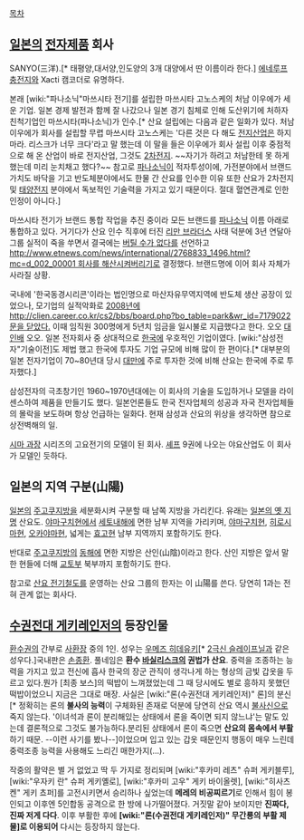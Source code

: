 [[목차]]
== [[일본]]의 [[전자제품]] 회사 ==
SANYO(三洋).[* 태평양,대서양,인도양의 3개 대양에서 딴 이름이라 한다.] [[에네루프]]충전지와 Xacti 캠코더로 유명하다.

본래 [wiki:"파나소닉"마쓰시타 전기]를 설립한 마쓰시타 고노스케의 처남 이우에가 세운 기업. 일본 경제 발전과 함께 잘 나갔으나 일본 경기 침체로 인해 도산위기에 처하자 친척기업인 마쓰시타(파나소닉)가 인수.[* 산요 설립에는 다음과 같은 일화가 있다. 처남 이우에가 회사를 설립할 무렵 마쓰시타 고노스케는 '다른 것은 다 해도 [[전지]]산업은 하지 마라. 리스크가 너무 크다'라고 말 했는데 이 말을 들은 이우에가 회사 설립 이후 중점적으로 해 온 산업이 바로 전지산업, 그것도 [[2차전지]]. ~~자기가 하려고 처남한테 못 하게 했는데 미리 눈치채고 했다?~~ 참고로 [[파나소닉]]이 적자투성이에, 가전분야에서 브랜드가치도 바닥을 기고 반도체분야에서도 한물 간 산요를 인수한 이유 또한 산요가 2차전지 및 [[태양전지]] 분야에서 독보적인 기술력을 가지고 있기 때문이다. 절대 혈연관계로 인한 인정이 아니다.]

마쓰시타 전기가 브랜드 통합 작업을 추진 중이라 모든 브랜드를 [[파나소닉]] 이름 아래로 통합하고 있다. 거기다가 산요 인수 직후에 터진 [[리만 브라더스]] 사태 덕분에 3년 연달아 그룹 실적이 죽을 쑤면서 결국에는 [[버틸 수가 없다]]를 선언하고 [[http://www.etnews.com/news/international/2768833_1496.html?mc=d_002_00001 회사를 해산시켜버리기로]] 결정했다. 브랜드명에 이어 회사 자체가 사라질 상황.

국내에 '한국동경시리콘'이라는 법인명으로 마산자유무역지역에 반도체 생산 공장이 있었으나, 모기업의 실적악화로 [[2008년]]에 [[http://clien.career.co.kr/cs2/bbs/board.php?bo_table=park&wr_id=7179022 문을 닫았다.]] 이때 임직원 300명에게 5년치 임금을 일시불로 지급했다고 한다. 오오 [[대인배]] 오오.
일본 전자회사 중 상대적으로 [[한국]]에 우호적인 기업이였다. [wiki:"삼성전자"기술이전]도 제법 했고 한국에 투자도 기업 규모에 비해 많이 한 편이다.[* 대부분의 일본 전자기업이 70~80년대 당시 [[대만]]에 주로 투자한 것에 비해 산요는 한국에 주로 투자했다.]

삼성전자의 극초창기인 1960~1970년대에는 이 회사의 기술을 도입하거나 모델을 라이센스하여 제품을 만들기도 했다. 일본언론들도 한국 전자업체의 성공과 자국 전자업체들의 몰락을 보도하며 항상 언급하는 일화다. 현재 삼성과 산요의 위상을 생각하면 참으로 상전벽해의 일. 


[[시마 과장]] 시리즈의 고요전기의 모델이 된 회사. [[셰프]] 9권에 나오는 야요산업도 이 회사가 모델인 듯하다.


== 일본의 지역 구분(山陽) ==
[[일본]]의 [[주고쿠]]지방을 세분화시켜 구분할 때 남쪽 지방을 가리킨다. 유래는 [[일본의 옛 지명]] 산요도. [[야마구치]]현에서 [[세토내해]]에 면한 남부 지역을 가리키며, [[야마구치]]현, [[히로시마]]현, [[오카야마]]현, 넓게는 [[효고]]현 남부 지역까지 포함하기도 한다.

반대로 [[주고쿠]]지방의 [[동해]]에 면한 지방은 산인(山陰)이라고 한다. 산인 지방은 앞서 말한 현들에 더해 [[교토]]부 북부까지 포함하기도 한다.

참고로 [[산요 전기철도]]를 운영하는 산요 그룹의 한자는 이 山陽를 쓴다. 당연히 1과는 전혀 관계 없는 회사다.


== [[수권전대 게키레인저]]의 등장인물 ==
[[환수권]]의 간부로 [[사환장]] 중의 1인. 성우는 [[우메즈 히데유키]][* [[2극신 슬레이프닐]]과 같은 성우다.]국내판은 [[손종환]]. 풀네임은 '''환수 [[바실리스크]]의 권법가 산요'''. 중력을 조종하는 능력을 가지고 있고 전신에 흡사 한국의 장군 관직이 생각나게 하는 형상의 금빛 갑옷을 두르고 있다.뭔가 [최종 보스]의 떡밥이 느껴졌었는데 그 때 당시에도 별로 흥하지 못했던 떡밥이었으니 지금은 그대로 매장. 사실은 [wiki:"론(수권전대 게키레인저)" 론]의 분신[* 정확히는 론의 '''불사의 능력'''이 구체화된 존재로 덕분에 당연히 산요 역시 [[불사신]]으로 죽지 않는다. '이녀석과 론이 분리해있는 상태에서 론을 죽이면 되지 않느냐'는 말도 있는데 결론적으로 그것도 불가능하다.분리된 상태에서 론이 죽으면 '''산요의 몸속에서 부활'''하기 때문. --이런 사기를 봤나--]이었으며 입고 있는 갑옷 때문인지 행동이 매우 느린데 중력조종 능력을 사용해도 느리긴 매한가지(...).

작중의 활약은 별 거 없었고 딱 두 가지로 정리되며 [wiki:"후카미 레츠" 슈퍼 게키블루], [wiki:"우자키 란" 슈퍼 게키옐로], [wiki:"후카미 고우" 게키 바이올렛], [wiki:"히사츠 켄" 게키 쵸퍼]를 고전시키면서 승리하나 싶었는데 '''메레의 비공찌르기'''로 인해서 힘이 봉인되고 이후엔 5인합동 공격으로 한 방에 나가떨어졌다. 거짓말 같아 보이지만 '''진짜다, 진짜 저게 다다'''. 이후 부활한 후에 '''[wiki:"론(수권전대 게키레인저)" 무간룡의 부활 제물]로 이용되어''' 다시는 등장하지 않는다.
